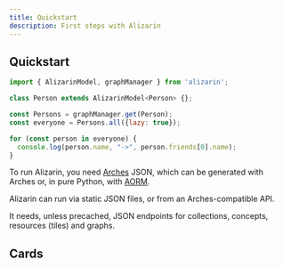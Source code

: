 ```yaml
---
title: Quickstart
description: First steps with Alizarin
---
```



<AlizarinComponent/>

## Quickstart

```js
import { AlizarinModel, graphManager } from 'alizarin';

class Person extends AlizarinModel<Person> {};

const Persons = graphManager.get(Person);
const everyone = Persons.all({lazy: true});

for (const person in everyone) {
  console.log(person.name, "->", person.friends[0].name);
}
```

To run Alizarin, you need [Arches](https://github.com/archesproject/arches) JSON,
which can be generated with Arches or, in pure Python, with [AORM](https://github.com/flaxandteal/arches-orm).

Alizarin can run via static JSON files, or from an Arches-compatible API.

It needs, unless precached, JSON endpoints for collections, concepts, resources (tiles) and graphs.

## Cards

<Cards>
  <Card title="Learn more about Next.js" href="https://nextjs.org/docs" />
  <Card title="Learn more about Fumadocs" href="https://fumadocs.vercel.app" />
</Cards>
